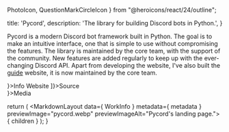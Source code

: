   PhotoIcon,
  QuestionMarkCircleIcon
} from "@heroicons/react/24/outline";

  title: 'Pycord',
  description: 'The library for building Discord bots in Python.',
}


Pycord is a modern Discord bot framework built in Python. The goal is to make an intuitive interface, one that is simple to use without compromising  the features. The library is maintained by the core team, with the support of the community. New features are added regularly to keep up with the ever-changing Discord API. Apart from developing the website, I've also built the [guide](https://guide.pycord.dev/) website, it is now maintained by the core team.

<section className="grid cols-1 @large:cols-3 gap-md mt-4xl">
  <section>
    <MSTitleBar clsssName="jc-center" icon={<QuestionMarkCircleIcon />}>Info</MSTitleBar>
    <Info data={ WorkInfo }>
      <MSButton link="https://pycord.dev" type="small filled">Website</MSButton>
      <MSButton link="https://github.com/Pycord-Development" type="small filled" icon={['left', <SiGithub />]}>Source</MSButton>
    </Info>
  </section>
  <section  className="start-1 end-1 @large:start-2 @large:end-4">
    <MSTitleBar clsssName="jc-center" icon={<PhotoIcon />}>Media</MSTitleBar>
    <div className="w-full grid cols-1 gap-md mt-md">
      <PreviewImage src="/img/pycord/pycord-guide.webp" alt="The guide's introduction page." />
    </div>
  </section>
</section>

  return (
    <MarkdownLayout data={ WorkInfo } metadata={ metadata } previewImage="pycord.webp" previewImageAlt="Pycord's landing page.">
      { children }
    </MarkdownLayout>
  );
}